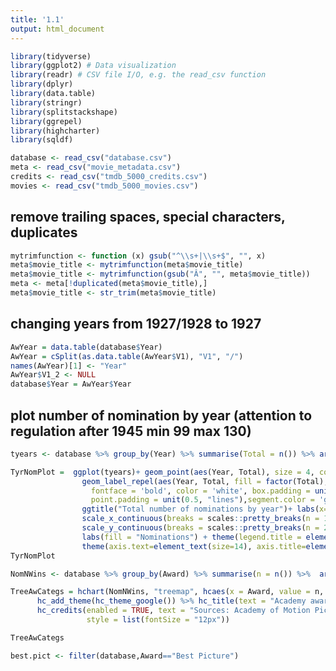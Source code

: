 ```yaml
---
title: '1.1'
output: html_document
---
```



```r
library(tidyverse)
library(ggplot2) # Data visualization
library(readr) # CSV file I/O, e.g. the read_csv function
library(dplyr)
library(data.table)
library(stringr)
library(splitstackshape)
library(ggrepel)
library(highcharter)
library(sqldf)
```



```r
database <- read_csv("database.csv")
meta <- read_csv("movie_metadata.csv")
credits <- read_csv("tmdb_5000_credits.csv")
movies <- read_csv("tmdb_5000_movies.csv")
```

## remove trailing spaces, special characters, duplicates

```r
mytrimfunction <- function (x) gsub("^\\s+|\\s+$", "", x)
meta$movie_title <- mytrimfunction(meta$movie_title)
meta$movie_title <- mytrimfunction(gsub("Â", "", meta$movie_title))
meta <- meta[!duplicated(meta$movie_title),]
meta$movie_title <- str_trim(meta$movie_title)
```

## changing years from 1927/1928 to 1927
```r
AwYear = data.table(database$Year)
AwYear = cSplit(as.data.table(AwYear$V1), "V1", "/") 
names(AwYear)[1] <- "Year"
AwYear$V1_2 <- NULL
database$Year = AwYear$Year
```


## plot number of nomination by year (attention to regulation after 1945 min 99 max 130)

```r
tyears <- database %>% group_by(Year) %>% summarise(Total = n()) %>% arrange(desc(Total))

TyrNomPlot =  ggplot(tyears)+ geom_point(aes(Year, Total), size = 4, color = 'grey') +
                geom_label_repel(aes(Year, Total, fill = factor(Total), label = Total),
                  fontface = 'bold', color = 'white', box.padding = unit(0.35, "lines"),
                  point.padding = unit(0.5, "lines"),segment.color = 'grey50')+
                ggtitle("Total number of nominations by year")+ labs(x="Year",y="Total Nominations") +
                scale_x_continuous(breaks = scales::pretty_breaks(n = 10)) +
                scale_y_continuous(breaks = scales::pretty_breaks(n = 20)) +
                labs(fill = "Nominations") + theme(legend.title = element_text(face = "bold", size = 14)) + 
                theme(axis.text=element_text(size=14), axis.title=element_text(size=20,face="bold"))
TyrNomPlot
```

```r
NomNWins <- database %>% group_by(Award) %>% summarise(n = n()) %>%  arrange(-n) %>% glimpse() 

TreeAwCategs = hchart(NomNWins, "treemap", hcaes(x = Award, value = n, color = n))%>%
      hc_add_theme(hc_theme_google()) %>% hc_title(text = "Academy award categories and total nominations") %>%
      hc_credits(enabled = TRUE, text = "Sources: Academy of Motion Picture Arts and Sciences", 
                 style = list(fontSize = "12px"))

TreeAwCategs
```



```r

best.pict <- filter(database,Award=="Best Picture")

```



































































